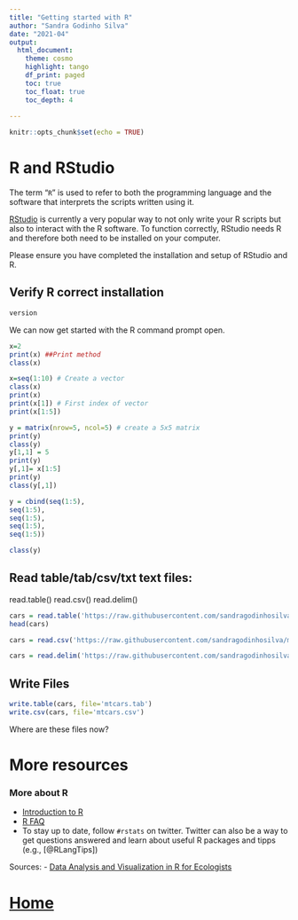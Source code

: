 ```yaml
---
title: "Getting started with R"
author: "Sandra Godinho Silva"
date: "2021-04"
output: 
  html_document:
    theme: cosmo
    highlight: tango
    df_print: paged
    toc: true
    toc_float: true
    toc_depth: 4
  
---
```



```r
knitr::opts_chunk$set(echo = TRUE)
```


# R and RStudio

The term "`R`" is used to refer to both the programming language and the
software that interprets the scripts written using it.

[RStudio](https://rstudio.com) is currently a very popular way to not only write
your R scripts but also to interact with the R software. To function correctly,
RStudio needs R and therefore both need to be installed on your computer.


Please ensure you have completed the installation and setup of RStudio and R.


## Verify R correct installation


```r
version
```

We can now get started with the R command prompt open.

```r
x=2
print(x) ##Print method
class(x)

x=seq(1:10) # Create a vector
class(x)
print(x)
print(x[1]) # First index of vector
print(x[1:5])

y = matrix(nrow=5, ncol=5) # create a 5x5 matrix
print(y)
class(y)
y[1,1] = 5
print(y)
y[,1]= x[1:5]
print(y)
class(y[,1])

y = cbind(seq(1:5), 
seq(1:5),
seq(1:5),
seq(1:5),
seq(1:5))

class(y)


```


## Read table/tab/csv/txt text files:
read.table()
read.csv()
read.delim()

```r
cars = read.table('https://raw.githubusercontent.com/sandragodinhosilva/microbiome2021_materials/main/data/mtcars.csv', header=T, sep = ',') # Read a comma separated values file
head(cars)

cars = read.csv('https://raw.githubusercontent.com/sandragodinhosilva/microbiome2021_materials/main/data/mtcars.csv')

cars = read.delim('https://raw.githubusercontent.com/sandragodinhosilva/microbiome2021_materials/main/data/mtcars.csv', sep=',')


```

## Write Files

```r
write.table(cars, file='mtcars.tab')
write.csv(cars, file='mtcars.csv')
```

Where are these files now?




# More resources

### More about R

-   [Introduction to R](https://cran.r-project.org/doc/manuals/R-intro.pdf)
-   [R FAQ](https://cran.r-project.org/doc/FAQ/R-FAQ.html)
-   To stay up to date, follow `#rstats` on twitter. Twitter can also be a way
    to get questions answered and learn about useful R packages and tipps (e.g.,
    [@RLangTips])



Sources: 
- [Data Analysis and Visualization in R for Ecologists](https://datacarpentry.org/R-ecology-lesson/00-before-we-start.html)


# [Home](https://sandragodinhosilva.github.io/microbiomes2021_course)









